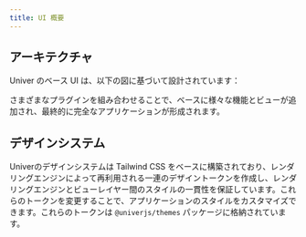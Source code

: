 ```yaml
---
title: UI 概要
---
```



## アーキテクチャ

Univer のベース UI は、以下の図に基づいて設計されています：

<UIArchitecture />

さまざまなプラグインを組み合わせることで、ベースに様々な機能とビューが追加され、最終的に完全なアプリケーションが形成されます。

## デザインシステム

Univerのデザインシステムは Tailwind CSS をベースに構築されており、レンダリングエンジンによって再利用される一連のデザイントークンを作成し、レンダリングエンジンとビューレイヤー間のスタイルの一貫性を保証しています。これらのトークンを変更することで、アプリケーションのスタイルをカスタマイズできます。これらのトークンは `@univerjs/themes` パッケージに格納されています。

